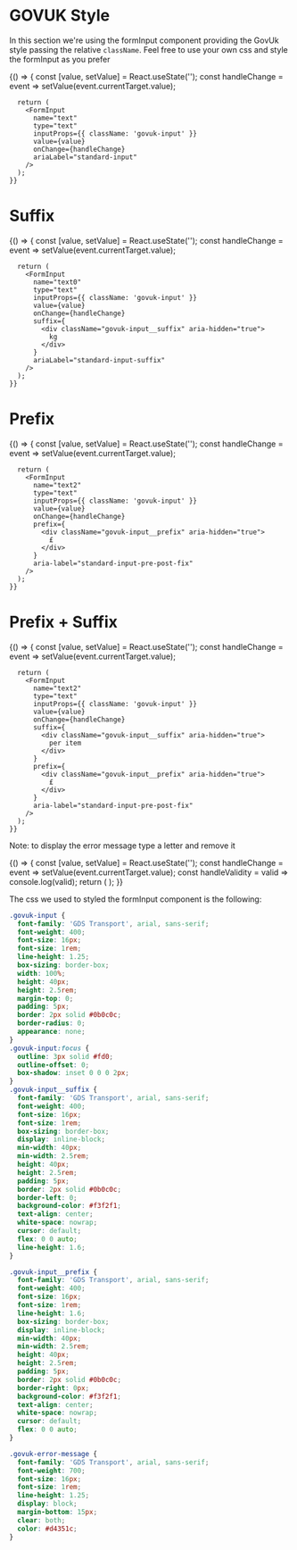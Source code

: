 
<Meta title="DCXLibrary/Form/Input/HMRC" component={FormInput} />

# GOVUK Style

In this section we're using the formInput component providing the GovUk style passing the relative `className`. Feel free to use your own css and style the formInput as you prefer

<Canvas>
  <Story name="basic">
    {() => {
      const [value, setValue] = React.useState('');
      const handleChange = event => setValue(event.currentTarget.value);

      return (
        <FormInput
          name="text"
          type="text"
          inputProps={{ className: 'govuk-input' }}
          value={value}
          onChange={handleChange}
          ariaLabel="standard-input"
        />
      );
    }}
  </Story>
</Canvas>

# Suffix

<Canvas>
  <Story name="suffix">
    {() => {
      const [value, setValue] = React.useState('');
      const handleChange = event => setValue(event.currentTarget.value);

      return (
        <FormInput
          name="text0"
          type="text"
          inputProps={{ className: 'govuk-input' }}
          value={value}
          onChange={handleChange}
          suffix={
            <div className="govuk-input__suffix" aria-hidden="true">
              kg
            </div>
          }
          ariaLabel="standard-input-suffix"
        />
      );
    }}
  </Story>
</Canvas>

# Prefix 

<Canvas>
  <Story name="prefix">
    {() => {
      const [value, setValue] = React.useState('');
      const handleChange = event => setValue(event.currentTarget.value);

      return (
        <FormInput
          name="text2"
          type="text"
          inputProps={{ className: 'govuk-input' }}
          value={value}
          onChange={handleChange}
          prefix={
            <div className="govuk-input__prefix" aria-hidden="true">
              £
            </div>
          }
          aria-label="standard-input-pre-post-fix"
        />
      );
    }}
  </Story>
</Canvas>

# Prefix + Suffix

<Canvas>
  <Story name="prefix+suffix">
    {() => {
      const [value, setValue] = React.useState('');
      const handleChange = event => setValue(event.currentTarget.value);

      return (
        <FormInput
          name="text2"
          type="text"
          inputProps={{ className: 'govuk-input' }}
          value={value}
          onChange={handleChange}
          suffix={
            <div className="govuk-input__suffix" aria-hidden="true">
              per item
            </div>
          }
          prefix={
            <div className="govuk-input__prefix" aria-hidden="true">
              £
            </div>
          }
          aria-label="standard-input-pre-post-fix"
        />
      );
    }}
  </Story>
</Canvas>

Note: to display the error message type a letter and remove it

<Canvas>
  <Story name="error-message">
    {() => {
      const [value, setValue] = React.useState('');
      const handleChange = event => setValue(event.currentTarget.value);
      const handleValidity = valid => console.log(valid);
      return (
        <FormInput
          name="text3"
          type="text"
          value={value}
          onChange={handleChange}
          isValid={handleValidity}
          inputProps={{
            className: 'govuk-input',
          }}
          errorProps={{
            className: 'govuk-error-message',
          }}
          validation={{
            rule: {
              type: 'string',
              minLength: 1,
            },
            message: 'Enter an event name',
          }}
          errorMessage={{
            className: 'govuk-error-message',
          }}
          errorPosition="top"
          aria-label="standard-input-validation"
        />
      );
    }}
  </Story>
</Canvas>

The css we used to styled the formInput component is the following:

```css
.govuk-input {
  font-family: 'GDS Transport', arial, sans-serif;
  font-weight: 400;
  font-size: 16px;
  font-size: 1rem;
  line-height: 1.25;
  box-sizing: border-box;
  width: 100%;
  height: 40px;
  height: 2.5rem;
  margin-top: 0;
  padding: 5px;
  border: 2px solid #0b0c0c;
  border-radius: 0;
  appearance: none;
}
.govuk-input:focus {
  outline: 3px solid #fd0;
  outline-offset: 0;
  box-shadow: inset 0 0 0 2px;
}
.govuk-input__suffix {
  font-family: 'GDS Transport', arial, sans-serif;
  font-weight: 400;
  font-size: 16px;
  font-size: 1rem;
  box-sizing: border-box;
  display: inline-block;
  min-width: 40px;
  min-width: 2.5rem;
  height: 40px;
  height: 2.5rem;
  padding: 5px;
  border: 2px solid #0b0c0c;
  border-left: 0;
  background-color: #f3f2f1;
  text-align: center;
  white-space: nowrap;
  cursor: default;
  flex: 0 0 auto;
  line-height: 1.6;
}

.govuk-input__prefix {
  font-family: 'GDS Transport', arial, sans-serif;
  font-weight: 400;
  font-size: 16px;
  font-size: 1rem;
  line-height: 1.6;
  box-sizing: border-box;
  display: inline-block;
  min-width: 40px;
  min-width: 2.5rem;
  height: 40px;
  height: 2.5rem;
  padding: 5px;
  border: 2px solid #0b0c0c;
  border-right: 0px;
  background-color: #f3f2f1;
  text-align: center;
  white-space: nowrap;
  cursor: default;
  flex: 0 0 auto;
}

.govuk-error-message {
  font-family: 'GDS Transport', arial, sans-serif;
  font-weight: 700;
  font-size: 16px;
  font-size: 1rem;
  line-height: 1.25;
  display: block;
  margin-bottom: 15px;
  clear: both;
  color: #d4351c;
}
```

<Props of={FormInput} />
